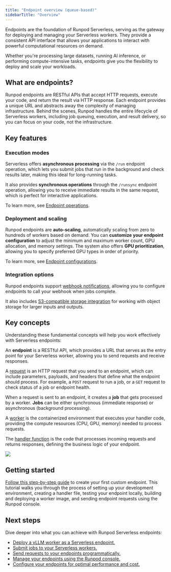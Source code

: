 ```yaml
---
title: "Endpoint overview (queue-based)"
sidebarTitle: "Overview"
---
```


Endpoints are the foundation of Runpod Serverless, serving as the gateway for deploying and managing your Serverless workers. They provide a consistent API interface that allows your applications to interact with powerful computational resources on demand.

Whether you're processing large datasets, running AI inference, or performing compute-intensive tasks, endpoints give you the flexibility to deploy and scale your workloads.

## What are endpoints?

Runpod endpoints are RESTful APIs that accept HTTP requests, execute your code, and return the result via HTTP response. Each endpoint provides a unique URL and abstracts away the complexity of managing infrastructure. Behind the scenes, Runpod handles the entire lifecycle of Serverless workers, including job queuing, execution, and result delivery, so you can focus on your code, not the infrastructure.

## Key features

### Execution modes

Serverless offers **asynchronous processing** via the `/run` endpoint operation, which lets you submit jobs that run in the background and check results later, making this ideal for long-running tasks.

It also provides **synchronous operations** through the `/runsync` endpoint operation, allowing you to receive immediate results in the same request, which is perfect for interactive applications.

To learn more, see [Endpoint operations](/serverless/endpoints/operations).

### Deployment and scaling

Runpod endpoints are **auto-scaling**, automatically scaling from zero to hundreds of workers based on demand. You can **customize your endpoint configuration** to adjust the minimum and maximum worker count, GPU allocation, and memory settings. The system also offers **GPU prioritization**, allowing you to specify preferred GPU types in order of priority.

To learn more, see [Endpoint configurations](/serverless/endpoints/endpoint-configurations).

### Integration options

Runpod endpoints support [webhook notifications](/serverless/endpoints/send-requests#webhook-notifications), allowing you to configure endpoints to call your webhook when jobs complete.

It also includes [S3-compatible storage integration](/serverless/endpoints/send-requests#s3-compatible-storage-integration) for working with object storage for larger inputs and outputs.

## Key concepts

Understanding these fundamental concepts will help you work effectively with Serverless endpoints:

An **endpoint** is a RESTful API, which provides a URL that serves as the entry point for your Serverless worker, allowing you to send requests and receive responses.

A [request](/serverless/endpoints/send-requests) is an HTTP request that you send to an endpoint, which can include parameters, payloads, and headers that define what the endpoint should process. For example, a `POST` request to run a job, or a `GET` request to check status of a job or endpoint health.

When a request is sent to an endpoint, it creates a **job** that gets processed by a worker. **Jobs** can be either synchronous (immediate response) or asynchronous (background processing).

A [worker](/serverless/workers/overview) is the containerized environment that executes your handler code, providing the compute resources (CPU, GPU, memory) needed to process requests.

The [handler function](/serverless/workers/handler-functions) is the code that processes incoming requests and returns responses, defining the business logic of your endpoint.

<Frame>
  <img src="/images/7c4cfa11-serverless-request-flow.png" />
</Frame>

## Getting started

[Follow this step-by-step guide](/serverless/workers/custom-worker) to create your first custom endpoint. This tutorial walks you through the process of setting up your development environment, creating a handler file, testing your endpoint locally, building and deploying a worker image, and sending endpoint requests using the Runpod console.

## Next steps

Dive deeper into what you can achieve with Runpod Serverless endpoints:

* [Deploy a vLLM worker as a Serverless endpoint.](/serverless/vllm/overview)
* [Submit jobs to your Serverless workers.](/serverless/endpoints/operations)
* [Send requests to your endpoints programmatically.](/serverless/endpoints/send-requests)
* [Manage your endpoints using the Runpod console.](/serverless/endpoints/manage-endpoints)
* [Configure your endpoints for optimal performance and cost.](/serverless/endpoints/endpoint-configurations)
